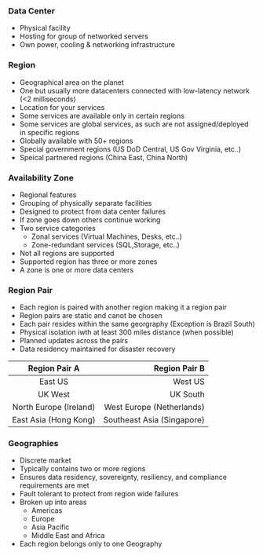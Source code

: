 ### Data Center

- Physical facility
- Hosting for group of networked servers
- Own power, cooling & networking infrastructure

### Region

- Geographical area on the planet
- One but usually more datacenters connected with low-latency network (<2 milliseconds)
- Location for your services
- Some services are available only in certain regions
- Some services are global services, as such are not assigned/deployed in specific regions
- Globally available with 50+ regions
- Special government regions (US DoD Central, US Gov Virginia, etc..)
- Speical partnered regions (China East, China North)

### Availability Zone

- Regional features
- Grouping of physically separate facilities
- Designed to protect from data center failures
- If zone goes down others continue working
- Two service categories
  - Zonal services (Virtual Machines, Desks, etc..)
  - Zone-redundant services (SQL,Storage, etc..)
- Not all regions are supported
- Supported region has three or more zones
- A zone is one or more data centers

### Region Pair

- Each region is paired with another region making it a region pair
- Region pairs are static and canot be chosen
- Each pair resides within the same georgraphy (Exception is Brazil South)
- Physical isolation iwth at least 300 miles distance (when possible)
- Planned updates across the pairs
- Data residency maintained for disaster recovery

|     Region Pair A      |              Region Pair B |
| :--------------------: | -------------------------: |
|        East US         |                    West US |
|        UK West         |                   UK South |
| North Europe (Ireland) |  West Europe (Netherlands) |
| East Asia (Hong Kong)  | Southeast Asia (Singapore) |

### Geographies

- Discrete market
- Typically contains two or more regions
- Ensures data residency, sovereignty, resiliency, and compliance requirements are met
- Fault tolerant to protect from region wide failures
- Broken up into areas
    - Americas
    - Europe
    - Asia Pacific
    - Middle East and Africa
- Each region belongs only to one Geography